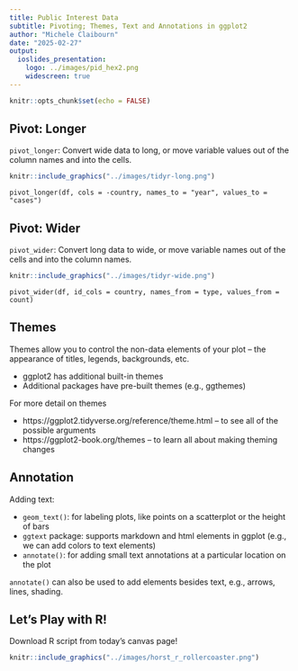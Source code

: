 ```yaml
---
title: Public Interest Data
subtitle: Pivoting; Themes, Text and Annotations in ggplot2
author: "Michele Claibourn"
date: "2025-02-27"
output: 
  ioslides_presentation:
    logo: ../images/pid_hex2.png
    widescreen: true
---
```


```r
knitr::opts_chunk$set(echo = FALSE)
```

## Pivot: Longer
`pivot_longer`: Convert wide data to long, or move variable values out of the column names and into the cells.

```r
knitr::include_graphics("../images/tidyr-long.png")
```

`pivot_longer(df, cols = -country, names_to = "year", values_to = "cases")`

## Pivot: Wider

`pivot_wider`: Convert long data to wide, or move variable names out of the cells and into the column names.

```r
knitr::include_graphics("../images/tidyr-wide.png")
```

`pivot_wider(df, id_cols = country, names_from = type, values_from = count)`

## Themes

Themes allow you to control the non-data elements of your plot -- the appearance of titles, legends, backgrounds, etc.

* ggplot2 has additional built-in themes
* Additional packages have pre-built themes (e.g., ggthemes)

For more detail on themes

* https://ggplot2.tidyverse.org/reference/theme.html -- to see all of the possible arguments
* https://ggplot2-book.org/themes -- to learn all about making theming changes

## Annotation

Adding text:

* `geom_text()`: for labeling plots, like points on a scatterplot or the height of bars
* `ggtext` package: supports markdown and html elements in ggplot (e.g., we can add colors to text elements)
* `annotate()`: for adding small text annotations at a particular location on the plot

`annotate()` can also be used to add elements besides text, e.g., arrows, lines, shading. 

## Let's Play with R!

Download R script from today’s canvas page!

```r
knitr::include_graphics("../images/horst_r_rollercoaster.png")
```